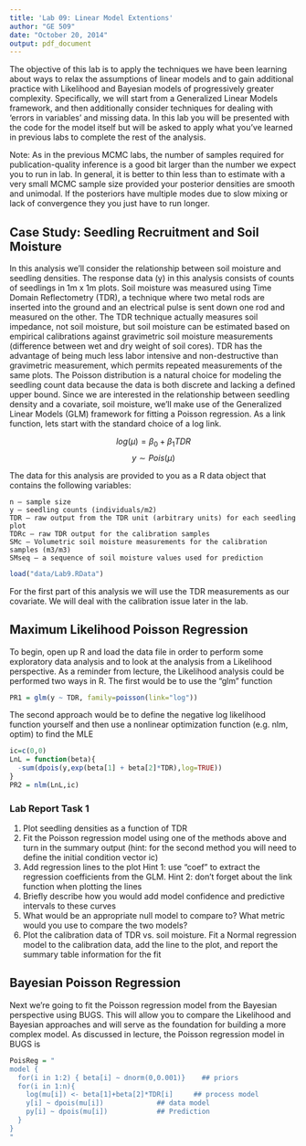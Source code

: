 ```yaml
---
title: 'Lab 09: Linear Model Extentions'
author: "GE 509"
date: "October 20, 2014"
output: pdf_document
---
```


The objective of this lab is to apply the techniques we have been learning about ways to relax the assumptions of linear models and to gain additional practice with Likelihood and Bayesian models of progressively greater complexity.  Specifically, we will start from a Generalized Linear Models framework, and then additionally consider techniques for dealing with 'errors in variables' and missing data. In this lab you will be presented with the code for the model itself but will be asked to apply what you've learned in previous labs to complete the rest of the analysis. 

Note: As in the previous MCMC labs, the number of samples required for publication-quality inference is a good bit larger than the number we expect you to run in lab.  In general, it is better to thin less than to estimate with a very small MCMC sample size provided your posterior densities are smooth and unimodal.  If the posteriors have multiple modes due to slow mixing or lack of convergence they you just have to run longer.

## Case Study:  Seedling Recruitment and Soil Moisture

In this analysis we'll consider the relationship between soil moisture and seedling densities.  The response data (y) in this analysis consists of counts of seedlings in 1m x 1m plots.  Soil moisture was measured using Time Domain Reflectometry (TDR), a technique where two metal rods are inserted into the ground and an electrical pulse is sent down one rod and measured on the other.  The TDR technique actually measures soil impedance, not soil moisture, but soil moisture can be estimated based on empirical calibrations against gravimetric soil moisture measurements (difference between wet and dry weight of soil cores).  TDR has the advantage of being much less labor intensive and non-destructive than gravimetric measurement, which permits repeated measurements of the same plots.
  The Poisson distribution is a natural choice for modeling the seedling count data because the data is both discrete and lacking a defined upper bound.  Since we are interested in the relationship between seedling density and a covariate, soil moisture, we'll make use of the Generalized Linear Models (GLM) framework for fitting a Poisson regression.  As a link function, lets start with the standard choice of a log link.
 
$$log(\mu) = \beta_0 + \beta_1 TDR$$
$$y \sim Pois(\mu)$$
 
The data for this analysis are provided to you as a R data object that contains the following variables:

	n – sample size
	y – seedling counts (individuals/m2)
	TDR – raw output from the TDR unit (arbitrary units) for each seedling plot
	TDRc – raw TDR output for the calibration samples
	SMc – Volumetric soil moisture measurements for the calibration samples (m3/m3)
	SMseq – a sequence of soil moisture values used for prediction

```r
load("data/Lab9.RData")
```

For the first part of this analysis we will use the TDR measurements as our covariate.  We will deal with the calibration issue later in the lab.

## Maximum Likelihood Poisson Regression

To begin, open up R and load the data file in order to perform some exploratory data analysis and to look at the analysis from a Likelihood perspective.  As a reminder from lecture, the Likelihood analysis could be performed two ways in R.  The first would be to use the “glm” function

```r
PR1 = glm(y ~ TDR, family=poisson(link="log"))
```

The second approach would be to define the negative log likelihood function yourself and then use a nonlinear optimization function (e.g. nlm, optim) to find the MLE
 
```r
ic=c(0,0)
LnL = function(beta){
  -sum(dpois(y,exp(beta[1] + beta[2]*TDR),log=TRUE))
}
PR2 = nlm(LnL,ic)
```

### Lab Report Task 1

1.  Plot seedling densities as a function of TDR
2.	Fit the Poisson regression model using one of the methods above and turn in  the summary output (hint: for the second method you will need to define the initial condition vector ic) 
3.	Add regression lines to the plot
Hint 1: use “coef” to extract the regression coefficients from the GLM.
Hint 2: don't forget about the link function when plotting the lines
4.	Briefly describe how you would add model confidence and predictive intervals to these curves
5.	What would be an appropriate null model to compare to?  What metric would you use to compare the two models?
6.	Plot the calibration data of TDR vs. soil moisture.  Fit a Normal regression model to the calibration data, add the line to the plot, and report the summary table information for the fit


## Bayesian Poisson Regression

Next we're going to fit the Poisson regression model from the Bayesian perspective using BUGS.  This will allow you to compare the Likelihood and Bayesian approaches and will serve as the foundation for building a more complex model.  As discussed in lecture, the Poisson regression model in BUGS is

```r
PoisReg = "
model {
  for(i in 1:2) { beta[i] ~ dnorm(0,0.001)}    ## priors
  for(i in 1:n){
    log(mu[i]) <- beta[1]+beta[2]*TDR[i]     ## process model
    y[i] ~ dpois(mu[i])  			## data model
    py[i] ~ dpois(mu[i])			## Prediction
  }
}
"
```